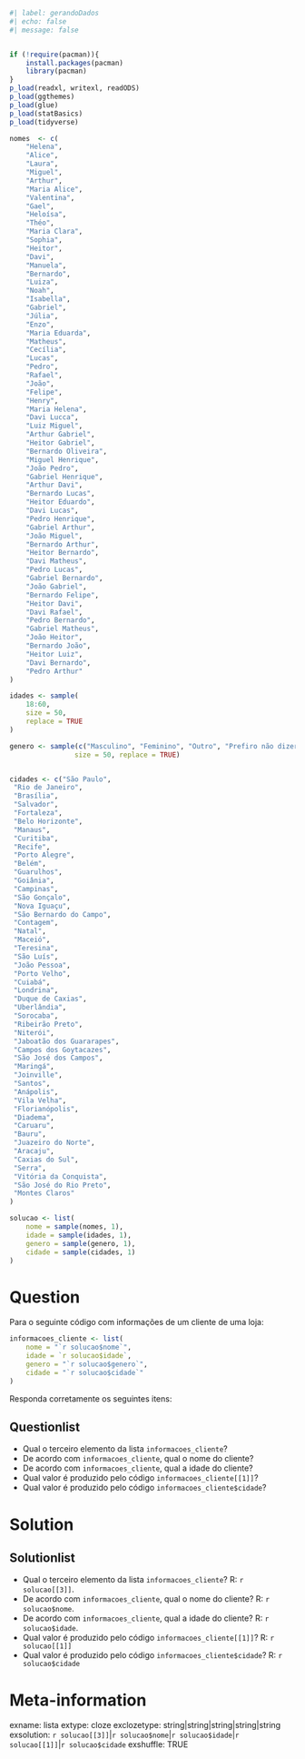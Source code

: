 ```r
#| label: gerandoDados
#| echo: false
#| message: false


if (!require(pacman)){
    install.packages(pacman)
    library(pacman)
} 
p_load(readxl, writexl, readODS)
p_load(ggthemes)
p_load(glue)
p_load(statBasics)
p_load(tidyverse)

nomes  <- c(
    "Helena",
    "Alice",
    "Laura",
    "Miguel",
    "Arthur",
    "Maria Alice",
    "Valentina",
    "Gael",
    "Heloísa",
    "Théo",
    "Maria Clara",
    "Sophia",
    "Heitor",
    "Davi",
    "Manuela",
    "Bernardo",
    "Luiza",
    "Noah",
    "Isabella",
    "Gabriel",
    "Júlia",
    "Enzo",
    "Maria Eduarda",
    "Matheus",
    "Cecília",
    "Lucas",
    "Pedro",
    "Rafael",
    "João",
    "Felipe",
    "Henry",
    "Maria Helena",
    "Davi Lucca",
    "Luiz Miguel",
    "Arthur Gabriel",
    "Heitor Gabriel",
    "Bernardo Oliveira",
    "Miguel Henrique",
    "João Pedro",
    "Gabriel Henrique",
    "Arthur Davi",
    "Bernardo Lucas",
    "Heitor Eduardo",
    "Davi Lucas",
    "Pedro Henrique",
    "Gabriel Arthur",
    "João Miguel",
    "Bernardo Arthur",
    "Heitor Bernardo",
    "Davi Matheus",
    "Pedro Lucas",
    "Gabriel Bernardo",
    "João Gabriel",
    "Bernardo Felipe",
    "Heitor Davi",
    "Davi Rafael",
    "Pedro Bernardo",
    "Gabriel Matheus",
    "João Heitor",
    "Bernardo João",
    "Heitor Luiz",
    "Davi Bernardo",
    "Pedro Arthur"
)

idades <- sample(
    18:60,
    size = 50,
    replace = TRUE
)

genero <- sample(c("Masculino", "Feminino", "Outro", "Prefiro não dizer"),
                size = 50, replace = TRUE)


cidades <- c("São Paulo",
 "Rio de Janeiro",
 "Brasília",
 "Salvador",
 "Fortaleza",
 "Belo Horizonte",
 "Manaus",
 "Curitiba",
 "Recife",
 "Porto Alegre",
 "Belém",
 "Guarulhos",
 "Goiânia",
 "Campinas",
 "São Gonçalo",
 "Nova Iguaçu",
 "São Bernardo do Campo",
 "Contagem",
 "Natal",
 "Maceió",
 "Teresina",
 "São Luís",
 "João Pessoa",
 "Porto Velho",
 "Cuiabá",
 "Londrina",
 "Duque de Caxias",
 "Uberlândia",
 "Sorocaba",
 "Ribeirão Preto",
 "Niterói",
 "Jaboatão dos Guararapes",
 "Campos dos Goytacazes",
 "São José dos Campos",
 "Maringá",
 "Joinville",
 "Santos",
 "Anápolis",
 "Vila Velha",
 "Florianópolis",
 "Diadema",
 "Caruaru",
 "Bauru",
 "Juazeiro do Norte",
 "Aracaju",
 "Caxias do Sul",
 "Serra",
 "Vitória da Conquista",
 "São José do Rio Preto",
 "Montes Claros"
)

solucao <- list(
    nome = sample(nomes, 1),
    idade = sample(idades, 1),
    genero = sample(genero, 1),
    cidade = sample(cidades, 1)
)
```

Question
========
Para o seguinte código com informações de um cliente de uma loja:

```r
informacoes_cliente <- list(
    nome = "`r solucao$nome`",
    idade = `r solucao$idade`,
    genero = "`r solucao$genero`",
    cidade = "`r solucao$cidade`"
)
```

Responda corretamente os seguintes itens:
  
Questionlist
------------
* Qual o terceiro elemento da lista `informacoes_cliente`?
* De acordo com `informacoes_cliente`, qual o nome do cliente?
* De acordo com `informacoes_cliente`, qual a idade do cliente?
* Qual valor é produzido pelo código `informacoes_cliente[[1]]`?
* Qual valor é produzido pelo código `informacoes_cliente$cidade`?

Solution
========
Solutionlist
------------
* Qual o terceiro elemento da lista `informacoes_cliente`? R: `r solucao[[3]]`.
* De acordo com `informacoes_cliente`, qual o nome do cliente? R: `r solucao$nome`.
* De acordo com `informacoes_cliente`, qual a idade do cliente? R: `r solucao$idade`.
* Qual valor é produzido pelo código `informacoes_cliente[[1]]`? R: `r solucao[[1]]`
* Qual valor é produzido pelo código `informacoes_cliente$cidade`? R: `r solucao$cidade`

Meta-information
================
exname: lista
extype: cloze
exclozetype: string|string|string|string|string
exsolution: `r solucao[[3]]`|`r solucao$nome`|`r solucao$idade`|`r solucao[[1]]`|`r solucao$cidade`
exshuffle: TRUE